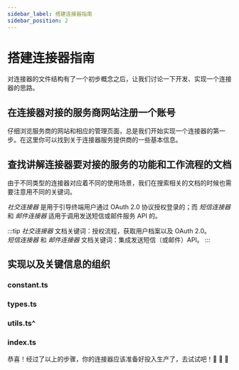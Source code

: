 ```yaml
---
sidebar_label: 搭建连接器指南
sidebar_position: 2
---
```



# 搭建连接器指南

对连接器的文件结构有了一个初步概念之后，让我们讨论一下开发、实现一个连接器的思路。

## 在连接器对接的服务商网站注册一个账号

仔细浏览服务商的网站和相应的管理页面，总是我们开始实现一个连接器的第一步。在这里你可以找到关于连接器服务提供商的一些基本信息。

## 查找讲解连接器要对接的服务的功能和工作流程的文档

由于不同类型的连接器对应着不同的使用场景，我们在搜索相关的文档的时候也需要注意用不同的关键词。

_社交连接器_ 是用于引导终端用户通过 OAuth 2.0 协议授权登录的；而 _短信连接器_ 和 _邮件连接器_ 适用于调用发送短信或邮件服务 API 的。

:::tip
_社交连接器_ 文档关键词：授权流程，获取用户档案以及 OAuth 2.0。<br/>
_短信连接器_ 和 _邮件连接器_ 文档关键词：集成发送短信（或邮件）API。
:::

## 实现以及关键信息的组织

### constant.ts

<ContentsInConstant />

### types.ts

<ContentsInTypes />

### utils.ts^

<ContentsInUtils />

### index.ts

<ContentsInIndex />

恭喜！经过了以上的步骤，你的连接器应该准备好投入生产了，去试试吧！:rocket: :rocket: :rocket:

